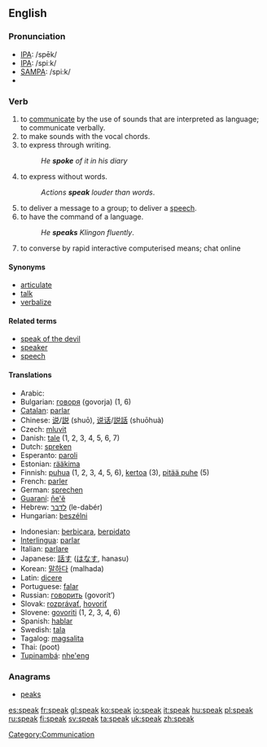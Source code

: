 ==English==

{{rank|free|return|call|354|speak|land|why|women}}

===Pronunciation===
*[[w:IPA|IPA]]: /spēk/
*[[w:IPA|IPA]]: /spiːk/
*[[w:SAMPA|SAMPA]]: /spi:k/
*{{audio|en-us-speak.ogg|Audio (US)}}

===Verb===
{{irregverb|'''to speak'''|'''[[speaks]]'''|'''[[spoke]] '''or, archaic,''' [[spake]]'''|'''[[spoken]]'''|'''[[speaking]]'''}}

# to [[communicate]] by the use of sounds that are interpreted as language; to communicate verbally.
# to make sounds with the vocal chords.
# to express through writing.
#:''He '''spoke''' of it in his diary''
# to express without words.
#:''Actions '''speak''' louder than words''.
# to deliver a message to a group; to deliver a [[speech]].
# to have the command of a language.
#:''He '''speaks''' Klingon fluently''.
# to converse by rapid interactive computerised means; chat online
====Synonyms====
*[[articulate]]
*[[talk]]
*[[verbalize]]

====Related terms====
*[[speak of the devil]]
*[[speaker]]
*[[speech]]


====Translations====
{{top}}
*Arabic: {{ARchar|[[تحدث]]}} {{Unicode|(taħáddaθa)}}
*Bulgarian: [[говоря]] (govorja) (1, 6)
*[[Catalan]]: [[parlar]]
*Chinese: [[说]]/[[説]] (shuō), [[说话]]/[[説話]] (shuōhuà)
*Czech: [[mluvit]]
*Danish: [[tale#Danish|tale]] (1, 2, 3, 4, 5, 6, 7)
*Dutch: [[spreken]]
*Esperanto: [[paroli]]
*Estonian: [[rääkima]]
*Finnish: [[puhua]] (1, 2, 3, 4, 5, 6), [[kertoa]] (3), [[pitää puhe]] (5)
*French: [[parler]]
*German: [[sprechen]]
*[[Guaraní]]: [[ñe'ẽ]]
*Hebrew: [[לדבר]] (le-dabér)
*Hungarian: [[beszélni]]
{{mid}}
*Indonesian: [[bicara|berbicara]], [[pidato|berpidato]]
*[[Interlingua]]: [[parlar]]
*Italian: [[parlare]]
*Japanese: [[話す]] ([[はなす]], hanasu)
*Korean: [[말하다]] (malhada)
*Latin: [[dicere]]
*Portuguese: [[falar]]
*Russian: [[говорить]] (govorít’)
*Slovak: [[rozprávať]], [[hovoriť]]
*Slovene: [[govoriti]] (1, 2, 3, 4, 6)
*Spanish: [[hablar]]
*Swedish: [[tala]]
*Tagalog: [[magsalita]]
*Thai: (poot)
*[[Tupinambá]]: [[nhe'eng]]
{{bottom}}

===Anagrams===
*[[peaks]]

[[Category:Communication]]

[[es:speak]]
[[fr:speak]]
[[gl:speak]]
[[ko:speak]]
[[io:speak]]
[[it:speak]]
[[hu:speak]]
[[pl:speak]]
[[ru:speak]]
[[fi:speak]]
[[sv:speak]]
[[ta:speak]]
[[uk:speak]]
[[zh:speak]]